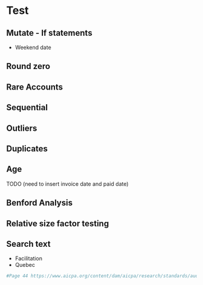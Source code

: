 # Test

## Mutate - If statements

- Weekend date

## Round zero

## Rare Accounts

## Sequential

## Outliers

## Duplicates

## Age 

TODO (need to insert invoice date and paid date)

## Benford Analysis

## Relative size factor testing

## Search text {#test-searchtext}

- Facilitation
- Quebec

```r
#Page 44 https://www.aicpa.org/content/dam/aicpa/research/standards/auditattest/downloadabledocuments/sas-142.pdf
```